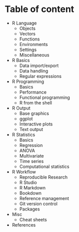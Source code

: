 # Table of content {-}

* R Language
    - Objects
    - Vectors
    - Functions
    - Environments
    - Settings
    - Miscellaneous
* R Basics
    - Data import/export
    - Data handling
    - Regular expressions
* R Programming
    - Basics
    - Performance
    - Functional programming
    - R from the shell
* R Output
    - Base graphics
    - ggplot
    - Interactive plots
    - Text output
* R Statistics
    - Basics
    - Regression
    - ANOVA
    - Multivariate
    - Time series
    - Computational statistics
* R Workflow
    - Reproducible Research
    - R Studio
    - R Markdown
    - Bookdown
    - Reference management
    - Git version control
    - Packages
* Misc
    - Cheat sheets
* References
